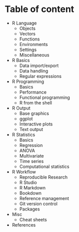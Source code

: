 # Table of content {-}

* R Language
    - Objects
    - Vectors
    - Functions
    - Environments
    - Settings
    - Miscellaneous
* R Basics
    - Data import/export
    - Data handling
    - Regular expressions
* R Programming
    - Basics
    - Performance
    - Functional programming
    - R from the shell
* R Output
    - Base graphics
    - ggplot
    - Interactive plots
    - Text output
* R Statistics
    - Basics
    - Regression
    - ANOVA
    - Multivariate
    - Time series
    - Computational statistics
* R Workflow
    - Reproducible Research
    - R Studio
    - R Markdown
    - Bookdown
    - Reference management
    - Git version control
    - Packages
* Misc
    - Cheat sheets
* References
